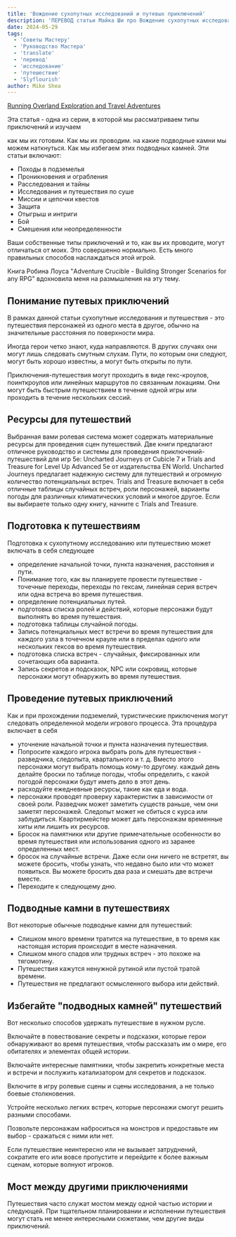 ```yaml
---
title: 'Вождение сухопутных исследований и путевых приключений'
description: 'ПЕРЕВОД статьи Майка Ши про Вождение сухопутных исследований и путевых приключений'
date: 2024-05-29
tags:
  - 'Советы Мастеру'
  - 'Руководство Мастера'
  - 'translate'
  - 'перевод'
  - 'исследование'
  - 'путешествие'
  - 'Slyflourish'
author: Mike Shea
---
```

[Running Overland Exploration and Travel Adventures](https://slyflourish.com/running_travel.html)

Эта статья - одна из серии, в которой мы рассматриваем типы приключений и изучаем

как мы их готовим.
Как мы их проводим.
на какие подводные камни мы можем наткнуться.
Как мы избегаем этих подводных камней.
Эти статьи включают:

- Походы в подземелья
- Проникновения и ограбления
- Расследования и тайны
- Исследования и путешествия по суше
- Миссии и цепочки квестов
- Защита
- Отыгрыш и интриги
- Бой
- Смешения или неопределенности

Ваши собственные типы приключений и то, как вы их проводите, могут отличаться от моих. Это совершенно нормально. Есть много правильных способов наслаждаться этой игрой.

Книга Робина Лоуса "Adventure Crucible - Building Stronger Scenarios for any RPG" вдохновила меня на размышления на эту тему.

## Понимание путевых приключений
В рамках данной статьи сухопутные исследования и путешествия - это путешествия персонажей из одного места в другое, обычно на значительные расстояния по поверхности мира.

Иногда герои четко знают, куда направляются. В других случаях они могут лишь следовать смутным слухам. Пути, по которым они следуют, могут быть хорошо известны, а могут быть открыты по пути.

Приключения-путешествия могут проходить в виде гекс-кроулов, поинткроулов или линейных маршрутов по связанным локациям. Они могут быть быстрым путешествием в течение одной игры или проходить в течение нескольких сессий.

## Ресурсы для путешествий
Выбранная вами ролевая система может содержать материальные ресурсы для проведения сцен путешествий. Две книги предлагают отличное руководство и системы для проведения приключений-путешествий для игр 5e: Uncharted Journeys от Cubicle 7 и Trials and Treasure for Level Up Advanced 5e от издательства EN World. Uncharted Journeys предлагает надежную систему для путешествий и огромную количество потенциальных встреч. Trials and Treasure включает в себя отличные таблицы случайных встреч, роли персонажей, варианты погоды для различных климатических условий и многое другое. Если вы выбираете только одну книгу, начните с Trials and Treasure.

## Подготовка к путешествиям
Подготовка к сухопутному исследованию или путешествию может включать в себя следующее

- определение начальной точки, пункта назначения, расстояния и пути.
- Понимание того, как вы планируете провести путешествие - точечные переходы, переходы по гексам, линейная серия встреч или одна встреча во время путешествия.
- определение потенциальных путей.
- подготовка списка ролей и действий, которые персонажи будут выполнять во время путешествия.
- подготовка таблицы случайной погоды.
- Запись потенциальных мест встречи во время путешествия для каждого узла в точечном крауле или в пределах одного или нескольких гексов во время путешествия.
- подготовка списка встреч - случайных, фиксированных или сочетающих оба варианта.
- Запись секретов и подсказок, NPC или сокровищ, которые персонажи могут обнаружить во время путешествия.

## Проведение путевых приключений
Как и при прохождении подземелий, туристические приключения могут следовать определенной модели игрового процесса. Эта процедура включает в себя
- уточнение начальной точки и пункта назначения путешествия.
- Попросите каждого игрока выбрать роль для путешествия - разведчика, следопыта, квартального и т. д. Вместо этого персонажи могут выбрать помощь кому-то другому.
каждый день делайте броски по таблице погоды, чтобы определить, с какой погодой персонажи будут иметь дело в этот день.
- расходуйте ежедневные ресурсы, такие как еда и вода.
- персонажи проводят проверку характеристик в зависимости от своей роли. Разведчик может заметить существ раньше, чем они заметят персонажей. Следопыт может не сбиться с курса или заблудиться. Квартирмейстер может дать персонажам временные хиты или лишить их ресурсов.
- Бросок на памятники или другие примечательные особенности во время путешествия или использования одного из заранее определенных мест.
- бросок на случайные встречи. Даже если они ничего не встретят, вы можете бросить, чтобы узнать, что недавно было или что может появиться. Вы можете бросить два раза и смешать две встречи вместе.
- Переходите к следующему дню.

## Подводные камни в путешествиях
Вот некоторые обычные подводные камни для путешествий:
- Слишком много времени тратится на путешествие, в то время как настоящая история происходит в месте назначения.
- Слишком много спадов или трудных встреч - это похоже на тягомотину.
- Путешествия кажутся ненужной рутиной или пустой тратой времени.
- Путешествия не предлагают осмысленного выбора или действий.

## Избегайте "подводных камней" путешествий

Вот несколько способов удержать путешествие в нужном русле.

Включайте в повествование секреты и подсказки, которые герои обнаруживают во время путешествия, чтобы рассказать им о мире, его обитателях и элементах общей истории.

Включайте интересные памятники, чтобы закрепить конкретные места и встречи и послужить катализатором для секретов и подсказок.

Включите в игру ролевые сцены и сцены исследования, а не только боевые столкновения.

Устройте несколько легких встреч, которые персонажи смогут решить разными способами.

Позвольте персонажам наброситься на монстров и предоставьте им выбор - сражаться с ними или нет.

Если путешествие неинтересно или не вызывает затруднений, сократите его или вовсе пропустите и перейдите к более важным сценам, которые волнуют игроков.

## Мост между другими приключениями
Путешествия часто служат мостом между одной частью истории и следующей. При тщательном планировании и исполнении путешествия могут стать не менее интересными сюжетами, чем другие виды приключений.